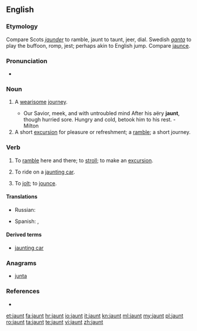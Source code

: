 ==English==

===Etymology===
Compare Scots ''[[jaunder]]'' to ramble, jaunt to taunt, jeer, dial. Swedish ''[[ganta]]'' to play the buffoon, romp, jest; perhaps akin to English jump. Compare [[jaunce]].

===Pronunciation===
* {{rhymes|ɔːnt}}

===Noun===
{{en-noun}}

# {{context|archaic|lang=en}} A [[wearisome]] [[journey]].
#* Our Savior, meek, and with untroubled mind After his aëry '''jaunt''', though hurried sore. Hungry and cold, betook him to his rest. - Milton
# A short [[excursion]] for pleasure or refreshment; a [[ramble]]; a short journey.

===Verb===
{{en-verb}}

# {{context|intransitive|lang=en}} To [[ramble]] here and there; to [[stroll]]; to make an [[excursion]].
# {{context|intransitive|lang=en}} To ride on a [[jaunting car]].
# {{context|transitive|obsolete|lang=en}} To [[jolt]]; to [[jounce]].
#: {{rfquotek|Bale}}

====Translations====
{{trans-top|to ramble here and there; to stroll; to make an excursion}}
* Russian: {{t+|ru|кататься|katát'sja}}
{{trans-mid}}
* Spanish: {{t+|es|paseo|m}}, {{t-|es|excursión|f}}
{{trans-bottom}}

====Derived terms====
* [[jaunting car]]

===Anagrams===
* [[junta#English|junta]]

===References===
* {{projectlink|1911|Jaunting-Car}}

[[et:jaunt]]
[[fa:jaunt]]
[[hr:jaunt]]
[[io:jaunt]]
[[it:jaunt]]
[[kn:jaunt]]
[[ml:jaunt]]
[[my:jaunt]]
[[pl:jaunt]]
[[ro:jaunt]]
[[ta:jaunt]]
[[te:jaunt]]
[[vi:jaunt]]
[[zh:jaunt]]